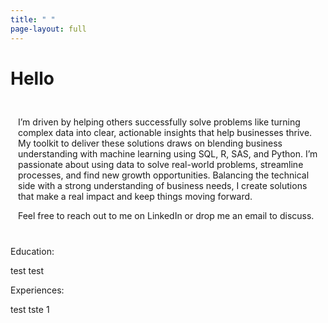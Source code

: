 ```yaml
---
title: " "
page-layout: full
---
```


::: gradient-text
::: welcome-headline
<h1>Hello</h1> 
:::
:::

::: cmm-background
::: content-container
::: top-story
::: grid
::: {.g-col-10 .g-col-lg-10 .top-story-text .sand-background style="padding: 12px;"}
I’m driven by helping others successfully solve problems like turning complex data into clear, actionable insights that help businesses thrive. My toolkit to deliver these solutions draws on blending business understanding with machine learning using SQL, R, SAS, and Python. I’m passionate about using data to solve real-world problems, streamline processes, and find new growth opportunities. Balancing the technical side with a strong understanding of business needs, I create solutions that make a real impact and keep things moving forward.

Feel free to reach out to me on LinkedIn or drop me an email to discuss.


::: 
::: 
:::
:::
:::

Education:

::: listing-box-education 

test test

:::

Experiences:

::: listing-box-education 
 test tste 1

:::